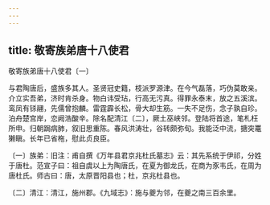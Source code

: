 ```yaml
---
---
---
```

title: 敬寄族弟唐十八使君
---



敬寄族弟唐十八使君〔一〕


与君陶唐后，盛族多其人。圣贤冠史籍，枝派罗源津。在今气磊落，巧伪莫敢亲。介立实吾弟，济时肯杀身。物白讳受玷，行高无污真。得罪永泰末，放之五溪滨。鸾凤有铩翮，先儒曾抱麟。雷霆霹长松，骨大却生筋。一失不足伤，念子孰自珍。泊舟楚宫岸，恋阙浩酸辛。除名配清江〔二〕，厥土巫峡邻。登陆将首途，笔札枉所申。归朝跼病肺，叙旧思重陈。春风洪涛壮，谷转颇弥旬。我能泛中流，搪突鼍獭瞋。长年已省柂，慰此贞良臣。

〔一〕族弟：旧注：甫自撰《万年县君京兆杜氏墓志》云：其先系统于伊祁，分姓于唐杜。范宣子曰：祖自虞以上为陶唐氏，在夏为御龙氏，在商为豕韦氏，在周为唐杜氏。师古曰：唐，太原晋阳县也；杜，京兆杜县也。

〔二〕清江：清江，施州郡。《九域志》：施与夔为邻，在夔之南三百余里。